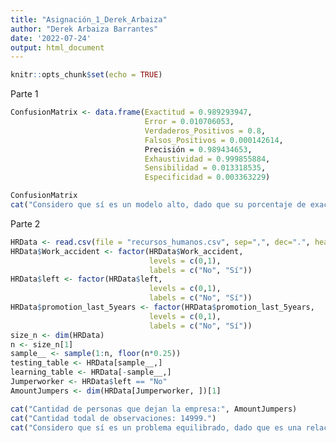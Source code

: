 ```yaml
---
title: "Asignación_1_Derek_Arbaiza"
author: "Derek Arbaiza Barrantes"
date: '2022-07-24'
output: html_document
---
```


```r
knitr::opts_chunk$set(echo = TRUE)
```

Parte 1
```r
ConfusionMatrix <- data.frame(Exactitud = 0.989293947,
                              Error = 0.010706053,
                              Verdaderos_Positivos = 0.8, 
                              Falsos_Positivos = 0.000142614,
                              Precisión = 0.989434653, 
                              Exhaustividad = 0.999855884,
                              Sensibilidad = 0.013318535,
                              Especificidad = 0.003363229)

ConfusionMatrix
cat("Considero que sí es un modelo alto, dado que su porcentaje de exactitud es superior al 98%.")
```

Parte 2
```r
HRData <- read.csv(file = "recursos_humanos.csv", sep=",", dec=".", header = T)
HRData$Work_accident <- factor(HRData$Work_accident,
                               levels = c(0,1),
                               labels = c("No", "Sí"))
HRData$left <- factor(HRData$left,
                               levels = c(0,1),
                               labels = c("No", "Sí"))
HRData$promotion_last_5years <- factor(HRData$promotion_last_5years,
                               levels = c(0,1),
                               labels = c("No", "Sí"))
size_n <- dim(HRData)
n <- size_n[1]
sample__ <- sample(1:n, floor(n*0.25))
testing_table <- HRData[sample__,]
learning_table <- HRData[-sample__,]
Jumperworker <- HRData$left == "No"
AmountJumpers <- dim(HRData[Jumperworker, ])[1]

cat("Cantidad de personas que dejan la empresa:", AmountJumpers)
cat("Cantidad todal de observaciones: 14999.")
cat("Considero que sí es un problema equilibrado, dado que es una relación 7 a 3")
```

